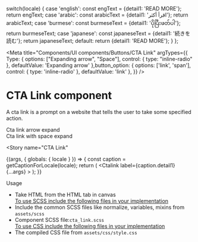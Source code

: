 
  switch(locale) {
    case 'english': const engText = {detail1: 'READ MORE'}; return engText;
    case 'arabic': const arabicText = {detail1: 'اقرأ أكثر'}; return arabicText;
    case 'burmese': const burmeseText = {detail1: 'ပိုပြီးဖတ်ပါ'}; return burmeseText;
    case 'japanese': const japaneseText = {detail1: '続きを読む'}; return japaneseText;
    default:
    return {detail1: 'READ MORE'};
  }
};

<Meta title="Components/UI components/Buttons/CTA Link" 
  argTypes={{
    Type: {
      options: ["Expanding arrow", "Space"],
      control: { type: "inline-radio" },
      defaultValue: 'Expanding arrow'
    },button_option: {
      options: ['link', 'span'],
      control: { type: 'inline-radio' },
      defaultValue: 'link'
    },
  }}
/>

<style>{`
div#story--atoms-buttons--cta-link-arrow, div#story--atoms-buttons--cta-link-space, div#story--atoms-buttons-link--cta-link {
    display: none;
  }
  .cta_wrapper {
    display: flex;
  }
  .cta__label {
    padding-right: 20px;
  }
  .cta_item {
    padding: 10px;
  }
  .subheading {
    font-weight: 700;
    font-size: 18px;
    color: #666;
    letter-spacing: 1.5px;
    line-height: 24px;
    margin-bottom: 12px;
    margin-top: 40px;
  }
`}</style>

# CTA Link component
A cta link is a prompt on a website that tells the user to take some specified action.

<div className="cta_wrapper">
  <div className="cta_item">
    <div className="cta__box cta-link-arrow"></div>
    <div className="cta__label">Cta link arrow expand</div>
    <div className="cta__code"> <Ctalink label="READ MORE" Type='Arrow'></Ctalink></div>
  </div>
</div>
<div className="cta_wrapper">
  <div className="cta_item">
    <div className="cta__box cta-link-space"></div>
    <div className="cta__label">Cta link with space expand </div>
    <div className="cta__code"> <Ctalink label="READ MORE" Type='Space'></Ctalink></div>
  </div>
</div>

<Story
  name="CTA Link"
>
  {(args, { globals: { locale } }) => {
    const caption = getCaptionForLocale(locale);
    return (
      <Ctalink
        label={caption.detail1}
        {...args}
      ></Ctalink>
    );
  }}
</Story>


<div className="subheading">Usage</div>
<ul>
  <li>Take HTML from the HTML tab in canvas</li>
  <u>To use SCSS include the following files in your implementation</u>
  <li>Include the common SCSS files like normalize, variables, mixins from <code>assets/scss</code></li>
  <li>Component SCSS file:<code>cta_link.scss</code></li>
  <u>To use CSS include the following files in your implementation</u>
  <li>The compiled CSS file from <code>assets/css/style.css</code></li>
</ul>
